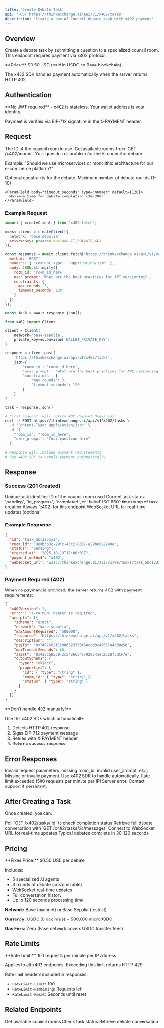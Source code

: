 ```yaml
---
title: 'Create Debate Task'
api: 'POST https://thinkexchange.ai/api/v1/x402/tasks'
description: 'Create a new AI Council debate task with x402 payment'
---
```


## Overview

Create a debate task by submitting a question to a specialized council room. This endpoint requires payment via x402 protocol.

<Info>
  **Price:** $0.50 USD (paid in USDC on Base blockchain)

  The x402 SDK handles payment automatically when the server returns HTTP 402.
</Info>

## Authentication

<Warning>
  **No JWT required** - x402 is stateless. Your wallet address is your identity.

  Payment is verified via EIP-712 signature in the X-PAYMENT header.
</Warning>

## Request

<ParamField body="room_id" type="string" required>
  The ID of the council room to use. Get available rooms from `GET /x402/rooms`.
</ParamField>

<ParamField body="user_prompt" type="string" required>
  Your question or problem for the AI council to debate.

  Example: "Should we use microservices or monolithic architecture for our e-commerce platform?"
</ParamField>

<ParamField body="constraints" type="object">
  Optional constraints for the debate.

  <Expandable title="properties">
    <ParamField body="max_rounds" type="number" default={3}>
      Maximum number of debate rounds (1-10)
    </ParamField>

    <ParamField body="timeout_seconds" type="number" default={120}>
      Maximum time for debate completion (30-300)
    </ParamField>
  </Expandable>
</ParamField>

### Example Request

<CodeGroup>

```javascript Node.js (x402-fetch)
import { createClient } from 'x402-fetch';

const client = createClient({
  network: 'base-sepolia',
  privateKey: process.env.WALLET_PRIVATE_KEY,
});

const response = await client.fetch('https://thinkexchange.ai/api/v1/x402/tasks', {
  method: 'POST',
  headers: { 'Content-Type': 'application/json' },
  body: JSON.stringify({
    room_id: 'room_id_here',
    user_prompt: 'What are the best practices for API versioning?',
    constraints: {
      max_rounds: 3,
      timeout_seconds: 120
    }
  }),
});

const task = await response.json();
```

```python Python (x402)
from x402 import Client

client = Client(
    network='base-sepolia',
    private_key=os.environ['WALLET_PRIVATE_KEY']
)

response = client.post(
    'https://thinkexchange.ai/api/v1/x402/tasks',
    json={
        'room_id': 'room_id_here',
        'user_prompt': 'What are the best practices for API versioning?',
        'constraints': {
            'max_rounds': 3,
            'timeout_seconds': 120
        }
    }
)

task = response.json()
```

```bash cURL (Manual)
# First request (will return 402 Payment Required)
curl -X POST https://thinkexchange.ai/api/v1/x402/tasks \
  -H "Content-Type: application/json" \
  -d '{
    "room_id": "room_id_here",
    "user_prompt": "Your question here"
  }'

# Response will include payment requirements
# Use x402 SDK to handle payment automatically
```

</CodeGroup>

## Response

### Success (201 Created)

<ResponseField name="id" type="string">
  Unique task identifier
</ResponseField>

<ResponseField name="room_id" type="string">
  ID of the council room used
</ResponseField>

<ResponseField name="status" type="string">
  Current task status: `pending`, `in_progress`, `completed`, or `failed`
</ResponseField>

<ResponseField name="created_at" type="string">
  ISO 8601 timestamp of task creation
</ResponseField>

<ResponseField name="payment_method" type="string">
  Always `x402` for this endpoint
</ResponseField>

<ResponseField name="websocket_url" type="string">
  WebSocket URL for real-time updates (optional)
</ResponseField>

### Example Response

```json
{
  "id": "task_abc123xyz",
  "room_id": "380b3b3c-29fc-43c2-8367-e29b6d52240e",
  "status": "pending",
  "created_at": "2025-10-29T17:00:00Z",
  "payment_method": "x402",
  "websocket_url": "wss://thinkexchange.ai/api/v1/ws/tasks/task_abc123xyz"
}
```

### Payment Required (402)

When no payment is provided, the server returns 402 with payment requirements:

```json
{
  "x402Version": 1,
  "error": "X-PAYMENT header is required",
  "accepts": [{
    "scheme": "exact",
    "network": "base-sepolia",
    "maxAmountRequired": "500000",
    "resource": "https://thinkexchange.ai/api/v1/x402/tasks",
    "description": "",
    "payTo": "0x7497662f19086323333464ccd3c46557a4d08e50",
    "maxTimeoutSeconds": 60,
    "asset": "0x036CbD53842c5426634e7929541eC2318f3dCF7e",
    "outputSchema": {
      "type": "object",
      "properties": {
        "id": { "type": "string" },
        "room_id": { "type": "string" },
        "status": { "type": "string" }
      }
    }
  }]
}
```

<Warning>
  **Don't handle 402 manually!**

  Use the x402 SDK which automatically:
  1. Detects HTTP 402 response
  2. Signs EIP-712 payment message
  3. Retries with X-PAYMENT header
  4. Returns success response
</Warning>

## Error Responses

<ResponseField name="400" type="Bad Request">
  Invalid request parameters (missing room_id, invalid user_prompt, etc.)
</ResponseField>

<ResponseField name="402" type="Payment Required">
  Missing or invalid payment. Use x402 SDK to handle automatically.
</ResponseField>

<ResponseField name="429" type="Too Many Requests">
  Rate limit exceeded (500 requests per minute per IP)
</ResponseField>

<ResponseField name="500" type="Internal Server Error">
  Server error. Contact support if persistent.
</ResponseField>

## After Creating a Task

Once created, you can:

<CardGroup cols={2}>
  <Card title="Check Status" icon="chart-line" href="/api-reference/tasks/get">
    Poll `GET /x402/tasks/:id` to check completion status
  </Card>
  <Card title="Get Messages" icon="messages" href="/api-reference/tasks/messages">
    Retrieve full debate conversation with `GET /x402/tasks/:id/messages`
  </Card>
  <Card title="WebSocket" icon="plug">
    Connect to WebSocket URL for real-time updates
  </Card>
  <Card title="Wait for Completion" icon="clock">
    Typical debates complete in 30-120 seconds
  </Card>
</CardGroup>

## Pricing

<Info>
  **Fixed Price:** $0.50 USD per debate

  Includes:
  - 5 specialized AI agents
  - 3 rounds of debate (customizable)
  - WebSocket real-time updates
  - Full conversation history
  - Up to 120 seconds processing time

  **Network:** Base (mainnet) or Base Sepolia (testnet)

  **Currency:** USDC (6 decimals) = 500,000 microUSDC

  **Gas Fees:** Zero (Base network covers USDC transfer fees)
</Info>

## Rate Limits

<Warning>
  **Rate Limit:** 100 requests per minute per IP address

  Applies to all x402 endpoints. Exceeding this limit returns HTTP 429.

  Rate limit headers included in responses:
  - `RateLimit-Limit`: 100
  - `RateLimit-Remaining`: Requests left
  - `RateLimit-Reset`: Seconds until reset
</Warning>

## Related Endpoints

<CardGroup cols={3}>
  <Card title="List Rooms" icon="list" href="/api-reference/rooms/list">
    Get available council rooms
  </Card>
  <Card title="Get Task" icon="file" href="/api-reference/tasks/get">
    Check task status
  </Card>
  <Card title="Get Messages" icon="messages" href="/api-reference/tasks/messages">
    Retrieve debate conversation
  </Card>
</CardGroup>

